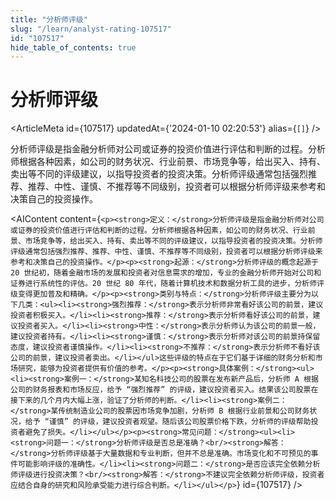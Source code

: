 ```yaml
---
title: "分析师评级"
slug: "/learn/analyst-rating-107517"
id: "107517"
hide_table_of_contents: true
---
```



# 分析师评级

<ArticleMeta id={107517} updatedAt={'2024-01-10 02:20:53'} alias={`[]`} />
<div className='border-solid border-b border-t-0 my-4 border-[var(--ifm-color-gray-300)]' />

分析师评级是指金融分析师对公司或证券的投资价值进行评估和判断的过程。分析师根据各种因素，如公司的财务状况、行业前景、市场竞争等，给出买入、持有、卖出等不同的评级建议，以指导投资者的投资决策。分析师评级通常包括强烈推荐、推荐、中性、谨慎、不推荐等不同级别，投资者可以根据分析师评级来参考和决策自己的投资操作。

<AIContent content={`<p><strong>定义：</strong>分析师评级是指金融分析师对公司或证券的投资价值进行评估和判断的过程。分析师根据各种因素，如公司的财务状况、行业前景、市场竞争等，给出买入、持有、卖出等不同的评级建议，以指导投资者的投资决策。分析师评级通常包括强烈推荐、推荐、中性、谨慎、不推荐等不同级别，投资者可以根据分析师评级来参考和决策自己的投资操作。</p><p><strong>起源：</strong>分析师评级的概念起源于 20 世纪初，随着金融市场的发展和投资者对信息需求的增加，专业的金融分析师开始对公司和证券进行系统性的评估。20 世纪 80 年代，随着计算机技术和数据分析工具的进步，分析师评级变得更加普及和精确。</p><p><strong>类别与特点：</strong>分析师评级主要分为以下几类：<ul><li><strong>强烈推荐：</strong>表示分析师非常看好该公司的前景，建议投资者积极买入。</li><li><strong>推荐：</strong>表示分析师看好该公司的前景，建议投资者买入。</li><li><strong>中性：</strong>表示分析师认为该公司的前景一般，建议投资者持有。</li><li><strong>谨慎：</strong>表示分析师对该公司的前景持保留态度，建议投资者谨慎操作。</li><li><strong>不推荐：</strong>表示分析师不看好该公司的前景，建议投资者卖出。</li></ul>这些评级的特点在于它们基于详细的财务分析和市场研究，能够为投资者提供有价值的参考。</p><p><strong>具体案例：</strong><ul><li><strong>案例一：</strong>某知名科技公司的股票在发布新产品后，分析师 A 根据公司的财务报表和市场反应，给予 “强烈推荐” 的评级，建议投资者买入。结果该公司股票在接下来的几个月内大幅上涨，验证了分析师的判断。</li><li><strong>案例二：</strong>某传统制造业公司的股票因市场竞争加剧，分析师 B 根据行业前景和公司财务状况，给予 “谨慎” 的评级，建议投资者观望。随后该公司股票价格下跌，分析师的评级帮助投资者避免了损失。</li></ul></p><p><strong>常见问题：</strong><ul><li><strong>问题一：</strong>分析师评级是否总是准确？<br/><strong>解答：</strong>分析师评级基于大量数据和专业判断，但并不总是准确。市场变化和不可预见的事件可能影响评级的准确性。</li><li><strong>问题二：</strong>是否应该完全依赖分析师评级进行投资决策？<br/><strong>解答：</strong>不建议完全依赖分析师评级，投资者应结合自身的研究和风险承受能力进行综合判断。</li></ul></p>`} id={107517} />
